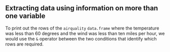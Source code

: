 ## Extracting data using information on more than one variable

To print out the rows of the `airquality` `data.frame` where the temperature was less than 60 degrees
and the wind was less than ten miles per hour, we would use the
`&`  operator between the two conditions that
identify which rows are required. 


